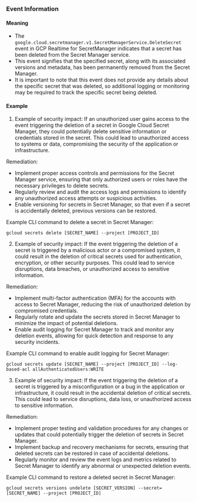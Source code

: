 
### Event Information

#### Meaning

- The `google.cloud.secretmanager.v1.SecretManagerService.DeleteSecret` event in GCP Realtime for SecretManager indicates that a secret has been deleted from the Secret Manager service.
- This event signifies that the specified secret, along with its associated versions and metadata, has been permanently removed from the Secret Manager.
- It is important to note that this event does not provide any details about the specific secret that was deleted, so additional logging or monitoring may be required to track the specific secret being deleted.

#### Example

1. Example of security impact: If an unauthorized user gains access to the event triggering the deletion of a secret in Google Cloud Secret Manager, they could potentially delete sensitive information or credentials stored in the secret. This could lead to unauthorized access to systems or data, compromising the security of the application or infrastructure.

Remediation:
- Implement proper access controls and permissions for the Secret Manager service, ensuring that only authorized users or roles have the necessary privileges to delete secrets.
- Regularly review and audit the access logs and permissions to identify any unauthorized access attempts or suspicious activities.
- Enable versioning for secrets in Secret Manager, so that even if a secret is accidentally deleted, previous versions can be restored.

Example CLI command to delete a secret in Secret Manager:
```
gcloud secrets delete [SECRET_NAME] --project [PROJECT_ID]
```

2. Example of security impact: If the event triggering the deletion of a secret is triggered by a malicious actor or a compromised system, it could result in the deletion of critical secrets used for authentication, encryption, or other security purposes. This could lead to service disruptions, data breaches, or unauthorized access to sensitive information.

Remediation:
- Implement multi-factor authentication (MFA) for the accounts with access to Secret Manager, reducing the risk of unauthorized deletion by compromised credentials.
- Regularly rotate and update the secrets stored in Secret Manager to minimize the impact of potential deletions.
- Enable audit logging for Secret Manager to track and monitor any deletion events, allowing for quick detection and response to any security incidents.

Example CLI command to enable audit logging for Secret Manager:
```
gcloud secrets update [SECRET_NAME] --project [PROJECT_ID] --log-based-acl allAuthenticatedUsers:WRITE
```

3. Example of security impact: If the event triggering the deletion of a secret is triggered by a misconfiguration or a bug in the application or infrastructure, it could result in the accidental deletion of critical secrets. This could lead to service disruptions, data loss, or unauthorized access to sensitive information.

Remediation:
- Implement proper testing and validation procedures for any changes or updates that could potentially trigger the deletion of secrets in Secret Manager.
- Implement backup and recovery mechanisms for secrets, ensuring that deleted secrets can be restored in case of accidental deletions.
- Regularly monitor and review the event logs and metrics related to Secret Manager to identify any abnormal or unexpected deletion events.

Example CLI command to restore a deleted secret in Secret Manager:
```
gcloud secrets versions undelete [SECRET_VERSION] --secret=[SECRET_NAME] --project [PROJECT_ID]
```

